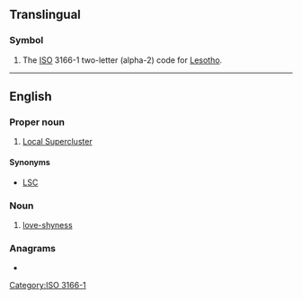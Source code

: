 {{also|ls|Ls|.ls|l's|'ls|L.S.|L&S|L's}}
==Translingual==

===Symbol===
{{head|mul|symbol}}

# The [[ISO]] 3166-1 two-letter (alpha-2) code for [[Lesotho]].

[[Category:ISO 3166-1]]

----

==English==

===Proper noun===
{{en-prop}}

# {{lb|en|astronomy}} [[Local Supercluster]]

====Synonyms====
* {{sense|Local Supercluster}} [[LSC]]

===Noun===
{{en-noun|-}}

# {{lb|en|sexuality}} [[love-shyness]]

===Anagrams===
* {{anagrams|en|a=ls|S & L|S&L|SL|Sl.}}